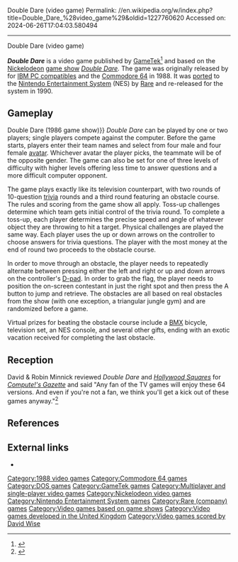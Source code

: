 Double Dare (video game)
Permalink: //en.wikipedia.org/w/index.php?title=Double_Dare_%28video_game%29&oldid=1227760620
Accessed on: 2024-06-26T17:04:03.580494



------
Double Dare (video game)
{{Short description|1988 video game}}
{{more citations needed|date=July 2008}}
{{Infobox video game
|title = Double Dare
|image = Double Dare NES Game.jpg
|caption = NES cover art
|developer = [[Rare (company)|Rare]] (NES version)
|publisher = [[GameTek]]
|designer = 
|programmer = Steve Patrick (NES)
|composer = [[David Wise (composer)|David Wise]] (NES)
|released = 1988, 1990
|genre = [[Game show]]
|modes = [[Single-player video game|Single-player]], [[Multiplayer video game|multiplayer]]
|platforms = [[DOS]], [[NES]], [[Commodore 64]]
}}

'''''Double Dare''''' is a video game published by [[GameTek]]<ref>{{cite news|url=https://pqasb.pqarchiver.com/projo/access/595753581.html?dids=595753581:595753581&FMT=ABS&FMTS=ABS:FT&type=current&date=Feb+24%2C+1989&author=Gene+Emery&pub=The+Providence+Journal&desc=COMPUTER+GAMES+Miniature+golf+on+microcircuits&pqatl=google|title=Miniature golf on microcircuits|last=Emery|first=Gene|date=February 24, 1989|work=Providence Journal|pages=D–14|accessdate=18 March 2013|quote=That's why Double Dare, the computer game by Game Tek, may perform a true public service.}}</ref> and based on the [[Nickelodeon]] [[game show]] ''[[Double Dare (franchise)|Double Dare]].'' The game was originally released by for [[IBM PC compatible]]s and the [[Commodore 64]] in 1988. It was [[ported]] to the [[Nintendo Entertainment System]] (NES) by [[Rare (company)|Rare]] and re-released for the system in 1990.

==Gameplay==
{{further|Double Dare (franchise)#Gameplay{{!}}Double Dare (1986 game show)}}
''Double Dare'' can be played by one or two players; single players compete against the computer. Before the game starts, players enter their team names and select from four male and four female [[Avatar (virtual reality)|avatar]]. Whichever avatar the player picks, the teammate will be of the opposite gender. The game can also be set for one of three levels of difficulty with higher levels offering less time to answer questions and a more difficult computer opponent.

The game plays exactly like its television counterpart, with two rounds of 10-question [[trivia]] rounds and a third round featuring an obstacle course. The rules and scoring from the game show all apply. Toss-up challenges determine which team gets initial control of the trivia round. To complete a toss-up, each player determines the precise speed and angle of whatever object they are throwing to hit a target. Physical challenges are played the same way. Each player uses the up or down arrows on the controller to choose answers for trivia questions. The player with the most money at the end of round two proceeds to the obstacle course.

In order to move through an obstacle, the player needs to repeatedly alternate between pressing either the left and right or up and down arrows on the controller's [[D-pad]]. In order to grab the flag, the player needs to position the on-screen contestant in just the right spot and then press the A button to jump and retrieve. The obstacles are all based on real obstacles from the show (with one exception, a triangular jungle gym) and are randomized before a game.

Virtual prizes for beating the obstacle course include a [[BMX]] bicycle, television set, an NES console, and several other gifts, ending with an exotic vacation received for completing the last obstacle.

==Reception==
David & Robin Minnick reviewed ''Double Dare'' and ''[[Hollywood Squares (video game)|Hollywood Squares]]'' for ''[[Compute!'s Gazette]]'' and said "Any fan of the TV games will enjoy these 64 versions. And even if you're not a fan, we think you'll get a kick out of these games anyway."<ref>{{Cite web|url=https://archive.org/details/1989-07-computegazette/page/n25/mode/2up|title=Compute! Gazette Issue 73|date=July 26, 1989|via=Internet Archive}}</ref>

==References==
{{Reflist}}

==External links==
*{{moby game|id=/double-dare|name=''Double Dare''}}
{{Rare}}

[[Category:1988 video games]]
[[Category:Commodore 64 games]]
[[Category:DOS games]]
[[Category:GameTek games]]
[[Category:Multiplayer and single-player video games]]
[[Category:Nickelodeon video games]]
[[Category:Nintendo Entertainment System games]]
[[Category:Rare (company) games]]
[[Category:Video games based on game shows]]
[[Category:Video games developed in the United Kingdom]]
[[Category:Video games scored by David Wise]]